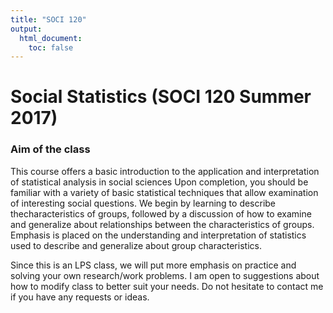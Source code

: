```yaml
---
title: "SOCI 120"
output:
  html_document:
    toc: false
---
```

# Social Statistics (SOCI 120 Summer 2017)

### Aim of the class
This course offers a basic introduction to the application and interpretation of statistical analysis in social sciences Upon completion, you should be familiar with a variety of basic statistical techniques that allow examination of interesting social questions. We begin by learning to describe thecharacteristics of groups, followed by a discussion of how to examine and generalize about relationships between the characteristics of groups. Emphasis is placed on the understanding and interpretation of statistics used to describe and generalize about group characteristics.

Since this is an LPS class, we will put more emphasis on practice and solving your own research/work problems. I am open to suggestions about how to modify class to better suit your needs. Do not hesitate to contact me if you have any requests or ideas.



